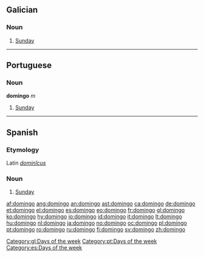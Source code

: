 {{see|Domingo}}
==Galician==
{{wikipedia|lang=gl}}
===Noun===
{{infl|gl|noun|g=m}}

# [[Sunday]]

[[Category:gl:Days of the week]]

----

==Portuguese==

===Noun===
'''domingo''' ''m''

# [[Sunday]]

[[Category:pt:Days of the week]]

----

==Spanish==

===Etymology===
Latin ''[[dominicus|dominĭcus]]''

===Noun===
{{es-noun-m|pl=domingos}}

# [[Sunday]]

[[Category:es:Days of the week]]

[[af:domingo]]
[[ang:domingo]]
[[an:domingo]]
[[ast:domingo]]
[[ca:domingo]]
[[de:domingo]]
[[et:domingo]]
[[el:domingo]]
[[es:domingo]]
[[eo:domingo]]
[[fr:domingo]]
[[gl:domingo]]
[[ko:domingo]]
[[hy:domingo]]
[[io:domingo]]
[[id:domingo]]
[[it:domingo]]
[[lt:domingo]]
[[hu:domingo]]
[[nl:domingo]]
[[ja:domingo]]
[[no:domingo]]
[[oc:domingo]]
[[pl:domingo]]
[[pt:domingo]]
[[ro:domingo]]
[[ru:domingo]]
[[fi:domingo]]
[[sv:domingo]]
[[zh:domingo]]